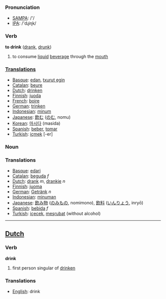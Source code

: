 === Pronunciation ===
*[[w:SAMPA|SAMPA]]: /'/
*[[w:IPA|IPA]]: /'dɻiɳk/

=== Verb ===

'''to drink''' ([[drank]], [[drunk]])

# to consume [[liquid]] [[beverage]] through the [[mouth]]

===[[Translation]]s===
*[[Basque]]: [[edan]], [[txurut egin]]
*[[Catalan]]: [[beure]]
*[[Dutch]]: [[drinken]]
*[[Finnish]]: [[juoda]]
*[[French]]: [[boire]]
*[[German]]: [[trinken]]
*[[Indonesian]]: [[minum]]
*[[Japanese]]: [[飲む]] ([[のむ]], nomu)
*[[Korean]]: [[마시다]] (masida)
*[[Spanish]]: [[beber]], [[tomar]]
*[[Turkish]]: [[içmek]] [-er]

=== Noun ===

=== Translations ===
*[[Basque]]: [[edari]]
*[[Catalan]]: [[beguda]] ''f''
*[[Dutch]]: [[drank]] ''m'', [[drankje]] ''n''
*[[Finnish]]: [[juoma]]
*[[German]]: [[Getränk]] ''n''
*[[Indonesian]]: [[minum|minuman]]
*[[Japanese]]: [[飲み物]] ([[のみもの]], nomimono), [[飲料]] ([[いんりょう]], inryō)
*[[Spanish]]: [[bebida]] ''f''
*[[Turkish]]: [[içecek]], [[meşrubat]] (without alcohol)

----

==[[Dutch]]==

=== Verb ===

'''drink'''

# first person singular of [[drinken]]

=== Translations ===
*[[English]]: drink